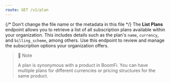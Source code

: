 ```yaml
---
route: GET /v1/plan
---
```


{/* Don't change the file name or the metadata in this file */}
The **List Plans** endpoint allows you to retrieve a list of all subscription plans available within your organization. This includes details such as the plan's `name`, `currency`, and `billing_scheme`, among others. Use this endpoint to review and manage the subscription options your organization offers.

> 📘 Note
> 
> A plan is synonymous with a product in BoomFi. You can have multiple plans for different currencies or pricing structures for the same product.

